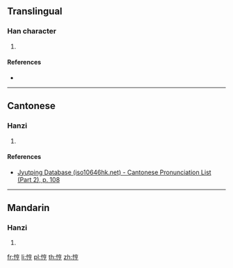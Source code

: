 {{character info/new}}
==Translingual==

===Han character===
{{Han char|rn=61|rad=心|as=07|sn=10|four=|canj=PYRN|ids=⿰忄亨}}

# {{defn|Han|sort=心07}}

====References====
* {{Han ref|kx=0387.290|dkj=10670|dj=0720.110|hdz=42306.110|uh=6099|ud=24729}}

----

==Cantonese==

===Hanzi===
{{yue-hanzi|jyut=[[hang1]]|y=hang1}}

# {{defn|lang=yue|sort=心07}}

====References====
* [http://www.iso10646hk.net/jp/document/download.jsp Jyutping Database (iso10646hk.net) - Cantonese Pronunciation List (Part 2), p. 108]

----

==Mandarin==

===Hanzi===
{{cmn-hanzi|pin=[[hēng]] ([[heng1]])|wg=heng<sup>1</sup>}}

# {{defn|lang=cmn|sort=心07}}

[[fr:悙]]
[[li:悙]]
[[pl:悙]]
[[th:悙]]
[[zh:悙]]